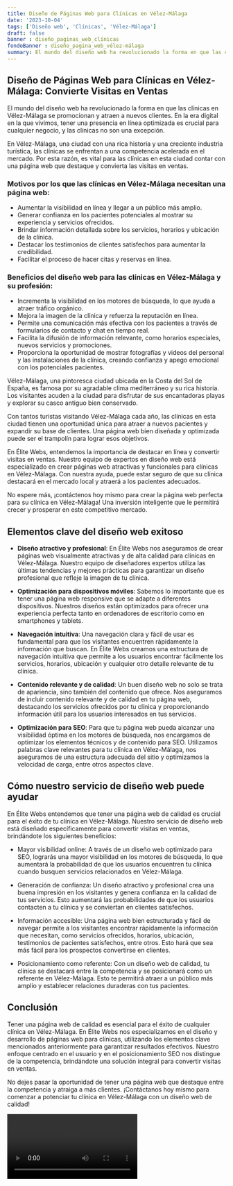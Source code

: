 ```yaml
---
title: Diseño de Páginas Web para Clínicas en Vélez-Málaga
date: '2023-10-04'
tags: ['Diseño web', 'Clínicas', 'Vélez-Málaga']
draft: false
banner : diseño_paginas_web_clínicas
fondoBanner : diseño_pagina_web_vélez-málaga
summary: El mundo del diseño web ha revolucionado la forma en que las clínicas en VélezMálaga se promocionan y atraen a nuevos clientes. En la era digital en la que vivimos, tener una presencia en línea optimizada es crucial para cualquier negocio, y las clínicas no son una excepción. 
---
```


## Diseño de Páginas Web para Clínicas en Vélez-Málaga: Convierte Visitas en Ventas

El mundo del diseño web ha revolucionado la forma en que las clínicas en Vélez-Málaga se promocionan y atraen a nuevos clientes. En la era digital en la que vivimos, tener una presencia en línea optimizada es crucial para cualquier negocio, y las clínicas no son una excepción. 

En Vélez-Málaga, una ciudad con una rica historia y una creciente industria turística, las clínicas se enfrentan a una competencia acelerada en el mercado. Por esta razón, es vital para las clínicas en esta ciudad contar con una página web que destaque y convierta las visitas en ventas.

### Motivos por los que las clínicas en Vélez-Málaga necesitan una página web:
- Aumentar la visibilidad en línea y llegar a un público más amplio.
- Generar confianza en los pacientes potenciales al mostrar su experiencia y servicios ofrecidos.
- Brindar información detallada sobre los servicios, horarios y ubicación de la clínica.
- Destacar los testimonios de clientes satisfechos para aumentar la credibilidad.
- Facilitar el proceso de hacer citas y reservas en línea.

### Beneficios del diseño web para las clínicas en Vélez-Málaga y su profesión:
- Incrementa la visibilidad en los motores de búsqueda, lo que ayuda a atraer tráfico orgánico.
- Mejora la imagen de la clínica y refuerza la reputación en línea.
- Permite una comunicación más efectiva con los pacientes a través de formularios de contacto y chat en tiempo real.
- Facilita la difusión de información relevante, como horarios especiales, nuevos servicios y promociones.
- Proporciona la oportunidad de mostrar fotografías y videos del personal y las instalaciones de la clínica, creando confianza y apego emocional con los potenciales pacientes.

Vélez-Málaga, una pintoresca ciudad ubicada en la Costa del Sol de España, es famosa por su agradable clima mediterráneo y su rica historia. Los visitantes acuden a la ciudad para disfrutar de sus encantadoras playas y explorar su casco antiguo bien conservado.

Con tantos turistas visitando Vélez-Málaga cada año, las clínicas en esta ciudad tienen una oportunidad única para atraer a nuevos pacientes y expandir su base de clientes. Una página web bien diseñada y optimizada puede ser el trampolín para lograr esos objetivos.

En Élite Webs, entendemos la importancia de destacar en línea y convertir visitas en ventas. Nuestro equipo de expertos en diseño web está especializado en crear páginas web atractivas y funcionales para clínicas en Vélez-Málaga. Con nuestra ayuda, puede estar seguro de que su clínica destacará en el mercado local y atraerá a los pacientes adecuados.

No espere más, ¡contáctenos hoy mismo para crear la página web perfecta para su clínica en Vélez-Málaga! Una inversión inteligente que le permitirá crecer y prosperar en este competitivo mercado.

<GifSeo />

<Cta />

## Elementos clave del diseño web exitoso

- **Diseño atractivo y profesional**: En Élite Webs nos aseguramos de crear páginas web visualmente atractivas y de alta calidad para clínicas en Vélez-Málaga. Nuestro equipo de diseñadores expertos utiliza las últimas tendencias y mejores prácticas para garantizar un diseño profesional que refleje la imagen de tu clínica.

- **Optimización para dispositivos móviles**: Sabemos lo importante que es tener una página web responsive que se adapte a diferentes dispositivos. Nuestros diseños están optimizados para ofrecer una experiencia perfecta tanto en ordenadores de escritorio como en smartphones y tablets.

- **Navegación intuitiva**: Una navegación clara y fácil de usar es fundamental para que los visitantes encuentren rápidamente la información que buscan. En Élite Webs creamos una estructura de navegación intuitiva que permite a los usuarios encontrar fácilmente los servicios, horarios, ubicación y cualquier otro detalle relevante de tu clínica.

- **Contenido relevante y de calidad**: Un buen diseño web no solo se trata de apariencia, sino también del contenido que ofrece. Nos aseguramos de incluir contenido relevante y de calidad en tu página web, destacando los servicios ofrecidos por tu clínica y proporcionando información útil para los usuarios interesados en tus servicios.

- **Optimización para SEO**: Para que tu página web pueda alcanzar una visibilidad óptima en los motores de búsqueda, nos encargamos de optimizar los elementos técnicos y de contenido para SEO. Utilizamos palabras clave relevantes para tu clínica en Vélez-Málaga, nos aseguramos de una estructura adecuada del sitio y optimizamos la velocidad de carga, entre otros aspectos clave.

## Cómo nuestro servicio de diseño web puede ayudar

En Élite Webs entendemos que tener una página web de calidad es crucial para el éxito de tu clínica en Vélez-Málaga. Nuestro servicio de diseño web está diseñado específicamente para convertir visitas en ventas, brindándote los siguientes beneficios:

- Mayor visibilidad online: A través de un diseño web optimizado para SEO, lograrás una mayor visibilidad en los motores de búsqueda, lo que aumentará la probabilidad de que los usuarios encuentren tu clínica cuando busquen servicios relacionados en Vélez-Málaga.

- Generación de confianza: Un diseño atractivo y profesional crea una buena impresión en los visitantes y genera confianza en la calidad de tus servicios. Esto aumentará las probabilidades de que los usuarios contacten a tu clínica y se conviertan en clientes satisfechos.

- Información accesible: Una página web bien estructurada y fácil de navegar permite a los visitantes encontrar rápidamente la información que necesitan, como servicios ofrecidos, horarios, ubicación, testimonios de pacientes satisfechos, entre otros. Esto hará que sea más fácil para los prospectos convertirse en clientes.

- Posicionamiento como referente: Con un diseño web de calidad, tu clínica se destacará entre la competencia y se posicionará como un referente en Vélez-Málaga. Esto te permitirá atraer a un público más amplio y establecer relaciones duraderas con tus pacientes.

## Conclusión

Tener una página web de calidad es esencial para el éxito de cualquier clínica en Vélez-Málaga. En Élite Webs nos especializamos en el diseño y desarrollo de páginas web para clínicas, utilizando los elementos clave mencionados anteriormente para garantizar resultados efectivos. Nuestro enfoque centrado en el usuario y en el posicionamiento SEO nos distingue de la competencia, brindándote una solución integral para convertir visitas en ventas.

No dejes pasar la oportunidad de tener una página web que destaque entre la competencia y atraiga a más clientes. ¡Contáctanos hoy mismo para comenzar a potenciar tu clínica en Vélez-Málaga con un diseño web de calidad!

<Video />

<CtaBot job='Clínicas' city='Vélez-Málaga'/>

<Gmaps query='Vélez-Málaga+españa+maps' />